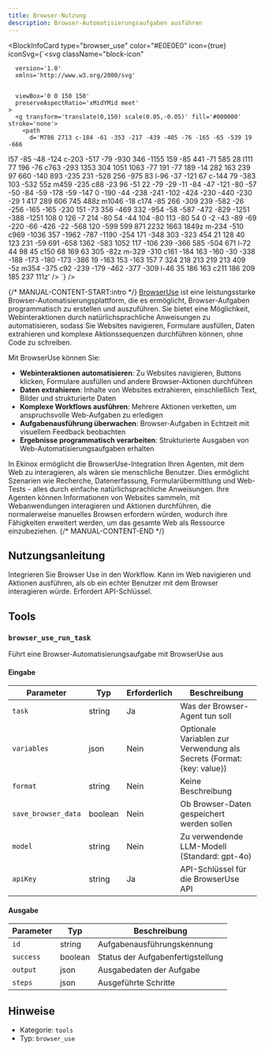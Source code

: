 ```yaml
---
title: Browser-Nutzung
description: Browser-Automatisierungsaufgaben ausführen
---
```



<BlockInfoCard 
  type="browser_use"
  color="#E0E0E0"
  icon={true}
  iconSvg={`<svg className="block-icon"
      
      version='1.0'
      xmlns='http://www.w3.org/2000/svg'
      
      
      viewBox='0 0 150 150'
      preserveAspectRatio='xMidYMid meet'
    >
      <g transform='translate(0,150) scale(0.05,-0.05)' fill='#000000' stroke='none'>
        <path
          d='M786 2713 c-184 -61 -353 -217 -439 -405 -76 -165 -65 -539 19 -666
l57 -85 -48 -124 c-203 -517 -79 -930 346 -1155 159 -85 441 -71 585 28 l111
77 196 -76 c763 -293 1353 304 1051 1063 -77 191 -77 189 -14 282 163 239 97
660 -140 893 -235 231 -528 256 -975 83 l-96 -37 -121 67 c-144 79 -383 103
-532 55z m459 -235 c88 -23 96 -51 22 -79 -29 -11 -84 -47 -121 -80 -57 -50
-84 -59 -178 -59 -147 0 -190 -44 -238 -241 -102 -424 -230 -440 -230 -29 1
417 289 606 745 488z m1046 -18 c174 -85 266 -309 239 -582 -26 -256 -165
-165 -230 151 -73 356 -469 332 -954 -58 -587 -472 -829 -1251 -388 -1251 108
0 126 -7 214 -80 54 -44 104 -80 113 -80 54 0 -2 -43 -89 -69 -220 -66 -426
-22 -568 120 -599 599 871 2232 1663 1849z m-234 -510 c969 -1036 357 -1962
-787 -1190 -254 171 -348 303 -323 454 21 128 40 123 231 -59 691 -658 1362
-583 1052 117 -106 239 -366 585 -504 671 l-72 44 98 45 c150 68 169 63 305
-82z m-329 -310 c161 -184 163 -160 -30 -338 -188 -173 -180 -173 -386 19
-163 153 -163 157 7 324 218 213 219 213 409 -5z m354 -375 c92 -239 -179
-462 -377 -309 l-46 35 186 163 c211 186 209 185 237 111z'
        />
      </g>
    </svg>`}
/>

{/* MANUAL-CONTENT-START:intro */}
[BrowserUse](https://browser-use.com/) ist eine leistungsstarke Browser-Automatisierungsplattform, die es ermöglicht, Browser-Aufgaben programmatisch zu erstellen und auszuführen. Sie bietet eine Möglichkeit, Webinteraktionen durch natürlichsprachliche Anweisungen zu automatisieren, sodass Sie Websites navigieren, Formulare ausfüllen, Daten extrahieren und komplexe Aktionssequenzen durchführen können, ohne Code zu schreiben.

Mit BrowserUse können Sie:

- **Webinteraktionen automatisieren**: Zu Websites navigieren, Buttons klicken, Formulare ausfüllen und andere Browser-Aktionen durchführen
- **Daten extrahieren**: Inhalte von Websites extrahieren, einschließlich Text, Bilder und strukturierte Daten
- **Komplexe Workflows ausführen**: Mehrere Aktionen verketten, um anspruchsvolle Web-Aufgaben zu erledigen
- **Aufgabenausführung überwachen**: Browser-Aufgaben in Echtzeit mit visuellem Feedback beobachten
- **Ergebnisse programmatisch verarbeiten**: Strukturierte Ausgaben von Web-Automatisierungsaufgaben erhalten

In Ekinox ermöglicht die BrowserUse-Integration Ihren Agenten, mit dem Web zu interagieren, als wären sie menschliche Benutzer. Dies ermöglicht Szenarien wie Recherche, Datenerfassung, Formularübermittlung und Web-Tests - alles durch einfache natürlichsprachliche Anweisungen. Ihre Agenten können Informationen von Websites sammeln, mit Webanwendungen interagieren und Aktionen durchführen, die normalerweise manuelles Browsen erfordern würden, wodurch ihre Fähigkeiten erweitert werden, um das gesamte Web als Ressource einzubeziehen.
{/* MANUAL-CONTENT-END */}

## Nutzungsanleitung

Integrieren Sie Browser Use in den Workflow. Kann im Web navigieren und Aktionen ausführen, als ob ein echter Benutzer mit dem Browser interagieren würde. Erfordert API-Schlüssel.

## Tools

### `browser_use_run_task`

Führt eine Browser-Automatisierungsaufgabe mit BrowserUse aus

#### Eingabe

| Parameter | Typ | Erforderlich | Beschreibung |
| --------- | ---- | -------- | ----------- |
| `task` | string | Ja | Was der Browser-Agent tun soll |
| `variables` | json | Nein | Optionale Variablen zur Verwendung als Secrets \(Format: \{key: value\}\) |
| `format` | string | Nein | Keine Beschreibung |
| `save_browser_data` | boolean | Nein | Ob Browser-Daten gespeichert werden sollen |
| `model` | string | Nein | Zu verwendende LLM-Modell \(Standard: gpt-4o\) |
| `apiKey` | string | Ja | API-Schlüssel für die BrowserUse API |

#### Ausgabe

| Parameter | Typ | Beschreibung |
| --------- | ---- | ----------- |
| `id` | string | Aufgabenausführungskennung |
| `success` | boolean | Status der Aufgabenfertigstellung |
| `output` | json | Ausgabedaten der Aufgabe |
| `steps` | json | Ausgeführte Schritte |

## Hinweise

- Kategorie: `tools`
- Typ: `browser_use`
